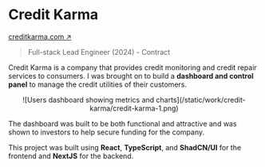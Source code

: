 
# Credit Karma

<Thick>[creditkarma.com ↗](https://creditkarma.com/)</Thick>

> Full-stack Lead Engineer (2024) - Contract

Credit Karma is a company that provides credit monitoring and credit repair services to consumers. I was brought on to build a __dashboard and control panel__ to manage the credit utilities of their customers.

<Center className="mx-auto my-8">
    <Zoom>
    ![Users dashboard showing metrics and charts](/static/work/credit-karma/credit-karma-1.png)
    </Zoom>
</Center>

The dashboard was built to be both functional and attractive and was shown to investors to help secure funding for the company.

This project was built using __React__, __TypeScript__, and __ShadCN/UI__ for the frontend and __NextJS__ for the backend.

<ImageCarousel />
